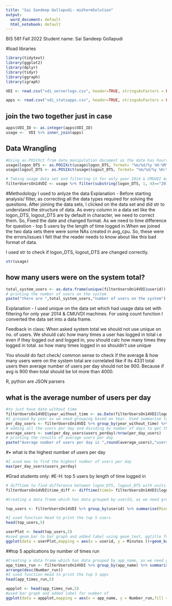 ```yaml
---
title: "Sai Sandeep Gollapudi- midtermSolution"
output:
  word_document: default
  html_notebook: default
---
```

BIS 581 Fall 2022
Student name: Sai Sandeep Gollapudi

#load libraries
```r
library(tidytext)
library(ggplot2)
library(dplyr)
library(tidyr)
library(ggraph)
library(igraph)
```

```r
VDI <- read.csv("vdi_serverlogs.csv", header=TRUE, stringsAsFactors = FALSE)

apps <- read.csv("vdi_statsapps.csv", header=TRUE, stringsAsFactors = FALSE)
```

## join the two together just in case
```r
apps$VDI_ID <- as.integer(apps$VDI_ID)
usage <-  VDI %>% inner_join(apps)
```
## Data Wrangling
```r
#Using as.POSIXct from date_manipulation document as the date has hours & minutes also. 
usage$logon_DTS <- as.POSIXct(usage$logon_DTS, format= "%m/%d/%y %H:%M")
usage$logout_DTS <- as.POSIXct(usage$logout_DTS, format= "%m/%d/%y %H:%M")

# Taking usage data set and filtering it for only year 2014 & CMUVDI machines 
filterUsersOn14VDI <- usage %>% filter(substring(logon_DTS, 1, 4)=="2014", substring(comp_name, 1,6)=="CMUVDI")

```
#Methodology I used to anlyze the data
Explanation - Before starting analysis/ filter, as correcting all the data types required for solving the questions. After joining the data sets, I clicked on the data set and did str to understand the structure of data. As every column in a data set like the logon_DTS, logout_DTS are by default in character, we need to correct them. So, Fixed the date and changed format. As we need to time difference for question - top 5 users by the length of time logged in.When we joined the two data sets there were some NAs created in avg_cpu. So, these were the errors/issues I felt that the reader needs to know about like this bad format of data. 


I used str to check if logon_DTS, logout_DTS are changed correctly.
```r
str(usage)
```



## how many users were on the system total?

```r
total_system_users <- as.data.frame(unique(filterUsersOn14VDI$userid)) %>% count()
# printing the number of users on the system
paste("there are ",total_system_users,"number of users on the system")
```
Explanation - I used unique on the data set which had usage data set with filtering for only year 2014 & CMUVDI machines. For using count function I converted the data set into a data frame.  

Feedback in class: 
When asked system total we should not use unique on no. of users. We should calc how many times a user has logged in total i.e even if they logged out and logged in, you should calc how many times they logged in total. so how many times logged in so shouldn't use unique 

You should do fact check/ common sense to check if the average & how many users were on the system total are correlated like if its 4331 total users then average number of users per day should not be 900. Because if avg is 900 then total should be lot more than 4000.

R, python are JSON parsers


## what is the average number of users per day
```r
#to just have date without time 
filterUsersOn14VDI$year_without_time <- as.Date(filterUsersOn14VDI$logon_DTS)
#I grouped by year as we need grouping based on Year. Used summarise to aggregate and i used function length and unique to find users per day. i used VDI_ID as every time a new user logs in a new VDI_ID is recorded for that user. To calculate the average 
per_day_users <- filterUsersOn14VDI %>% group_by(year_without_time) %>% summarise(users_perday =length(unique(VDI_ID)))
# adding all the users per day and dividing by number of days to get the average user per day
average_users <- sum(per_day_users$users_perday)/nrow(per_day_users)
# printing the results of average users per day
paste("Average number of users per day is ",round(average_users),"users")

```
 

#• what is the highest number of users per day

```r
#I used max to find the highest number of users per day
max(per_day_users$users_perday)
```


#Grad students only:
#E-H: top 5 users by length of time logged in

 
```r
# difftime to find difference between logon_DTS, logout_DTS with units as minutes
filterUsersOn14VDI$time_diff <- difftime(time2= filterUsersOn14VDI$logon_DTS, time1=filterUsersOn14VDI$logout_DTS, units = "min" )

#Creating a data frame which has data grouped by userId, as we need grouping based on users. Used summarise to find the maximum time value of that user. Then arranged it based as descending on time difference as we need highest users by length of time logged in. 

top_users <- filterUsersOn14VDI %>% group_by(userid) %>% summarise(Minutes = max(time_diff)) %>% arrange(desc(Minutes))

#I used function Head to print the top 5 users
head(top_users,5)
```
```r

userPlot <- head(top_users,5)
#used geom_bar to bar graph and added label using geom_text, ggtitle for the title. 
ggplot(data = userPlot,mapping = aes(x = userid, y = Minutes ))+geom_bar(stat = "identity")+geom_text(mapping = aes(label = Minutes),position = position_stack(vjust = 1.1))+ ggtitle(" top 5 users by length of time logged in")

```

 ##top 5 applications by number of times run

```r
#Creating a data frame which has data grouped by app_name, as we need grouping based on app_name. Used summarise to find the Number of Times Run. Then arranged it based as descending on that Top 5 Applications By Number of Times Run.
app_times_run <- filterUsersOn14VDI %>% group_by(app_name) %>% summarise(Number_run =length(app_name)) %>%
arrange(desc(Number_run))
#I used function Head to print the top 5 apps
head(app_times_run,5)
```



```r

appplot <- head(app_times_run,5)
#used bar graph and added label for number of 
ggplot(data = appplot,mapping = aes(x = app_name, y = Number_run,fill = Number_run ))+geom_bar(stat = "identity")+geom_text(mapping = aes(label = Number_run), position = position_stack(vjust = 1.1))+ ggtitle("  top 5 applications by number of times run")

```




